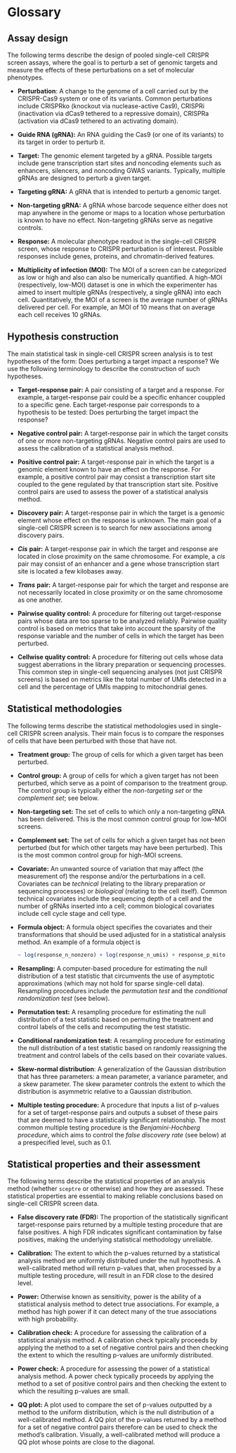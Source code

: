 # Glossary {#sec-glossary}

## Assay design

The following terms describe the design of pooled single-cell CRISPR screen assays, where the goal is to perturb a set of genomic targets and measure the effects of these perturbations on a set of molecular phenotypes.

-   **Perturbation**: A change to the genome of a cell carried out by the CRISPR-Cas9 system or one of its variants. Common perturbations include CRISPRko (knockout via nuclease-active Cas9), CRISPRi (inactivation via dCas9 tethered to a repressive domain), CRISPRa (activation via dCas9 tethered to an activating domain).

-   **Guide RNA (gRNA):** An RNA guiding the Cas9 (or one of its variants) to its target in order to perturb it.

-   **Target:** The genomic element targeted by a gRNA. Possible targets include gene transcription start sites and noncoding elements such as enhancers, silencers, and noncoding GWAS variants. Typically, multiple gRNAs are designed to perturb a given target.

-   **Targeting gRNA:** A gRNA that is intended to perturb a genomic target.

-   **Non-targeting gRNA:** A gRNA whose barcode sequence either does not map anywhere in the genome or maps to a location whose perturbation is known to have no effect. Non-targeting gRNAs serve as negative controls.

-   **Response:** A molecular phenotype readout in the single-cell CRISPR screen, whose response to CRISPR perturbation is of interest. Possible responses include genes, proteins, and chromatin-derived features.

-   **Multiplicity of infection (MOI):** The MOI of a screen can be categorized as low or high and also can also be numerically quantified. A high-MOI (respectively, low-MOI) dataset is one in which the experimenter has aimed to insert multiple gRNAs (respectively, a single gRNA) into each cell. Quantitatively, the MOI of a screen is the average number of gRNAs delivered per cell. For example, an MOI of 10 means that on average each cell receives 10 gRNAs.

## Hypothesis construction

The main statistical task in single-cell CRISPR screen analysis is to test hypotheses of the form: Does perturbing a target impact a response? We use the following terminology to describe the construction of such hypotheses.

<!-- -   **gRNA group:** Two or more gRNAs whose effects one wishes to study together. In particular, one wishes to test whether any gRNA in the group has an effect on a response of interest. Typically, gRNAs with the same target are grouped together. -->

-   **Target-response pair:** A pair consisting of a target and a response. For example, a target-response pair could be a specific enhancer couppled to a specific gene. Each target-response pair corresponds to a hypothesis to be tested: Does perturbing the target impact the response?

-   **Negative control pair:** A target-response pair in which the target consits of one or more non-targeting gRNAs. Negative control pairs are used to assess the calibration of a statistical analysis method.

-   **Positive control pair:** A target-response pair in which the target is a genomic element known to have an effect on the response. For example, a positive control pair may consist a transcription start site coupled to the gene regulated by that transcription start site. Positive control pairs are used to assess the power of a statistical analysis method.

-   **Discovery pair:** A target-response pair in which the target is a genomic element whose effect on the response is unknown. The main goal of a single-cell CRISPR screen is to search for new associations among discovery pairs.

-   ***Cis*** **pair:** A target-response pair in which the target and response are located in close proximity on the same chromosome. For example, a *cis* pair may consist of an enhancer and a gene whose transcription start site is located a few kilobases away.

-   ***Trans*** **pair:** A target-response pair for which the target and response are not necessarily located in close proximity or on the same chromosome as one another.

-   **Pairwise quality control:** A procedure for filtering out target-response pairs whose data are too sparse to be analyzed reliably. Pairwise quality control is based on metrics that take into account the sparsity of the response variable and the number of cells in which the target has been perturbed.

-   **Cellwise quality control:** A procedure for filtering out cells whose data suggest aberrations in the library preparation or sequencing processes. This common step in single-cell sequencing analyses (not just CRISPR screens) is based on metrics like the total number of UMIs detected in a cell and the percentage of UMIs mapping to mitochondrial genes.

## Statistical methodologies

The following terms describe the statistical methodologies used in single-cell CRISPR screen analysis. Their main focus is to compare the responses of cells that have been perturbed with those that have not.

-   **Treatment group:** The group of cells for which a given target has been perturbed.

-   **Control group:** A group of cells for which a given target has not been perturbed, which serve as a point of comparison to the treatment group. The control group is typically either the *non-targeting set* or the *complement set*; see below.

-   **Non-targeting set:** The set of cells to which only a non-targeting gRNA has been delivered. This is the most common control group for low-MOI screens.

-   **Complement set:** The set of cells for which a given target has not been perturbed (but for which other targets may have been perturbed). This is the most common control group for high-MOI screens.

-   **Covariate:** An unwanted source of variation that may affect (the measurement of) the response and/or the perturbations in a cell. Covariates can be *technical* (relating to the library preparation or sequencing processes) or *biological* (relating to the cell itself). Common technical covariates include the sequencing depth of a cell and the number of gRNAs inserted into a cell; common biological covariates include cell cycle stage and cell type.

-   **Formula object:** A formula object specifies the covariates and their transformations that should be used adjusted for in a statistical analysis method. An example of a formula object is

    ```r
    ~ log(response_n_nonzero) + log(response_n_umis) + response_p_mito + batch
    ```

-   **Resampling:** A computer-based procedure for estimating the null distribution of a test statistic that circumvents the use of asymptotic approximations (which may not hold for sparse single-cell data). Resampling procedures include the *permutation test* and the *conditional randomization test* (see below).

-   **Permutation test:** A resampling procedure for estimating the null distribution of a test statistic based on permuting the treatment and control labels of the cells and recomputing the test statistic.

-   **Conditional randomization test:** A resampling procedure for estimating the null distribution of a test statistic based on randomly reassigning the treatment and control labels of the cells based on their covariate values.

-   **Skew-normal distribution**: A generalization of the Gaussian distribution that has three parameters: a mean parameter, a variance parameter, and a skew parameter. The skew parameter controls the extent to which the distribution is asymmetric relative to a Gaussian distribution.

-   **Multiple testing procedure:** A procedure that inputs a list of p-values for a set of target-response pairs and outputs a subset of these pairs that are deemed to have a statistically significant relationship. The most common multiple testing procedure is the *Benjamini-Hochberg procedure*, which aims to control the *false discovery rate* (see below) at a prespecified level, such as 0.1.

## Statistical properties and their assessment

The following terms describe the statistical properties of an analysis method (whether `sceptre` or otherwise) and how they are assessed. These statistical properties are essential to making reliable conclusions based on single-cell CRISPR screen data.

-   **False discovery rate (FDR):** The proportion of the statistically significant target-response pairs returned by a multiple testing procedure that are false positives. A high FDR indicates significant contamination by false positives, making the underlying statistical methodology unreliable.

-   **Calibration:** The extent to which the p-values returned by a statistical analysis method are uniformly distributed under the null hypothesis. A well-calibrated method will return p-values that, when processed by a multiple testing procedure, will result in an FDR close to the desired level.

-   **Power:** Otherwise known as sensitivity, power is the ability of a statistical analysis method to detect true associations. For example, a method has high power if it can detect many of the true associations with high probability.

-   **Calibration check:** A procedure for assessing the calibration of a statistical analysis method. A calibration check typically proceeds by applying the method to a set of negative control pairs and then checking the extent to which the resulting p-values are uniformly distributed.

-   **Power check:** A procedure for assessing the power of a statistical analysis method. A power check typically proceeds by applying the method to a set of positive control pairs and then checking the extent to which the resulting p-values are small.

-   **QQ plot:** A plot used to compare the set of p-values outputted by a method to the uniform distribution, which is the null distribution of a well-calibrated method. A QQ plot of the p-values returned by a method for a set of negative control pairs therefore can be used to check the method's calibration. Visually, a well-calibrated method will produce a QQ plot whose points are close to the diagonal.
